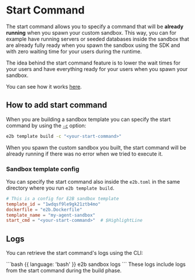 # Start Command
The start command allows you to specify a command that will be **already running** when you spawn your custom sandbox.
This way, you can for example have running servers or seeded databases inside the sandbox that are already fully ready when you spawn the sandbox using the SDK and with zero waiting time for your users during the runtime.

The idea behind the start command feature is to lower the wait times for your users and have everything ready for your users when you spawn your sandbox.

You can see how it works [here](/docs/sandbox-template#how-it-works).

## How to add start command

When you are building a sandbox template you can specify the start command by using the [`-c`](/docs/sdk-reference/cli/v1.0.9/template#e2b-template-build) option:

```bash
e2b template build -c "<your-start-command>"
```

When you spawn the custom sandbox you built, the start command will be already running if there was no error when we tried to execute it.

### Sandbox template config
You can specify the start command also inside the `e2b.toml` in the same directory where you run `e2b template build`.
<CodeGroup isFileName title="e2b.toml" isRunnable={false}>
  ```toml
  # This is a config for E2B sandbox template
  template_id = "1wdqsf9le9gk21ztb4mo"
  dockerfile = "e2b.Dockerfile"
  template_name = "my-agent-sandbox"
  start_cmd = "<your-start-command>"  # $HighlightLine
  ```
</CodeGroup>


## Logs
You can retrieve the start command's logs using the CLI:

<CodeGroup isTerminalCommand>
```bash {{ language: 'bash' }}
e2b sandbox logs <sandbox-id>
```
</CodeGroup>

<Note>
These logs include logs from the start command during the build phase.
</Note>

